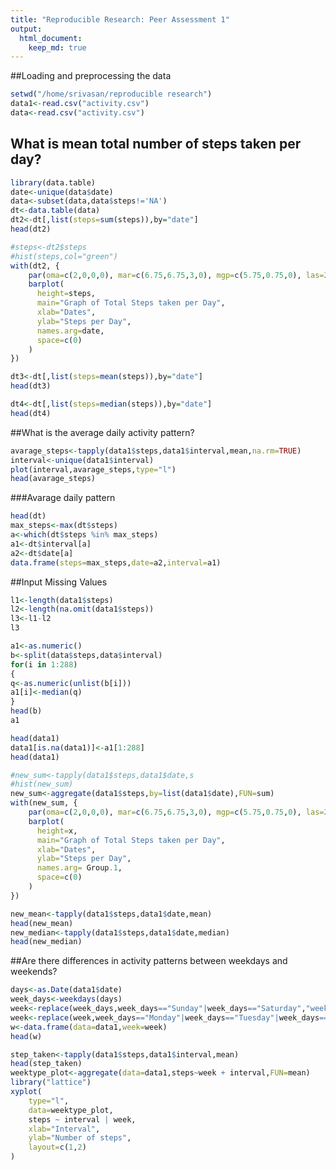 ```yaml
---
title: "Reproducible Research: Peer Assessment 1"
output: 
  html_document:
    keep_md: true
---
```


##Loading and preprocessing the data

```r
setwd("/home/srivasan/reproducible research")
data1<-read.csv("activity.csv")
data<-read.csv("activity.csv")
```

## What is mean total number of steps taken per day?

```r
library(data.table)
date<-unique(data$date)
data<-subset(data,data$steps!='NA')
dt<-data.table(data)
dt2<-dt[,list(steps=sum(steps)),by="date"]
head(dt2)
```

```r
#steps<-dt2$steps
#hist(steps,col="green")
with(dt2, {
    par(oma=c(2,0,0,0), mar=c(6.75,6.75,3,0), mgp=c(5.75,0.75,0), las=2)
    barplot(
      height=steps,
      main="Graph of Total Steps taken per Day",
      xlab="Dates",
      ylab="Steps per Day",
      names.arg=date,
      space=c(0)
    )
})
```

```r
dt3<-dt[,list(steps=mean(steps)),by="date"]
head(dt3)
```

```r
dt4<-dt[,list(steps=median(steps)),by="date"]
head(dt4)
```

##What is the average daily activity pattern?

```r
avarage_steps<-tapply(data1$steps,data1$interval,mean,na.rm=TRUE)
interval<-unique(data1$interval)
plot(interval,avarage_steps,type="l")
head(avarage_steps)
```

###Avarage daily pattern

```r
head(dt)
max_steps<-max(dt$steps)
a<-which(dt$steps %in% max_steps)
a1<-dt$interval[a]
a2<-dt$date[a]
data.frame(steps=max_steps,date=a2,interval=a1)
```

##Input Missing Values

```r

l1<-length(data1$steps)
l2<-length(na.omit(data1$steps))
l3<-l1-l2
l3
```

```r
a1<-as.numeric()
b<-split(data$steps,data$interval)
for(i in 1:288)
{
q<-as.numeric(unlist(b[i]))
a1[i]<-median(q)
}
head(b)
a1
```

```r
head(data1)
data1[is.na(data1)]<-a1[1:288]
head(data1)
```

```r
#new_sum<-tapply(data1$steps,data1$date,s
#hist(new_sum)
new_sum<-aggregate(data1$steps,by=list(data1$date),FUN=sum)
with(new_sum, {
    par(oma=c(2,0,0,0), mar=c(6.75,6.75,3,0), mgp=c(5.75,0.75,0), las=2)
    barplot(
      height=x,
      main="Graph of Total Steps taken per Day",
      xlab="Dates",
      ylab="Steps per Day",
      names.arg= Group.1,
      space=c(0)
    )
})

new_mean<-tapply(data1$steps,data1$date,mean)
head(new_mean)
new_median<-tapply(data1$steps,data1$date,median)
head(new_median)
```

##Are there differences in activity patterns between weekdays and weekends?

```r
days<-as.Date(data1$date)
week_days<-weekdays(days)
week<-replace(week_days,week_days=="Sunday"|week_days=="Saturday","weekend")
week<-replace(week,week_days=="Monday"|week_days=="Tuesday"|week_days=="Wednesday"|week_days=="Thursday"|week_days=="Friday","weekdays")
w<-data.frame(data=data1,week=week)
head(w)
```

```r
step_taken<-tapply(data1$steps,data1$interval,mean)
head(step_taken)
weektype_plot<-aggregate(data=data1,steps~week + interval,FUN=mean)
library("lattice")
xyplot(
    type="l",
    data=weektype_plot,
    steps ~ interval | week,
    xlab="Interval",
    ylab="Number of steps",
    layout=c(1,2)
)
```
